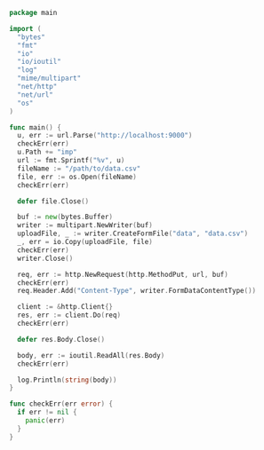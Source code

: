 ```go
package main

import (
  "bytes"
  "fmt"
  "io"
  "io/ioutil"
  "log"
  "mime/multipart"
  "net/http"
  "net/url"
  "os"
)

func main() {
  u, err := url.Parse("http://localhost:9000")
  checkErr(err)
  u.Path += "imp"
  url := fmt.Sprintf("%v", u)
  fileName := "/path/to/data.csv"
  file, err := os.Open(fileName)
  checkErr(err)

  defer file.Close()

  buf := new(bytes.Buffer)
  writer := multipart.NewWriter(buf)
  uploadFile, _ := writer.CreateFormFile("data", "data.csv")
  _, err = io.Copy(uploadFile, file)
  checkErr(err)
  writer.Close()

  req, err := http.NewRequest(http.MethodPut, url, buf)
  checkErr(err)
  req.Header.Add("Content-Type", writer.FormDataContentType())

  client := &http.Client{}
  res, err := client.Do(req)
  checkErr(err)

  defer res.Body.Close()

  body, err := ioutil.ReadAll(res.Body)
  checkErr(err)

  log.Println(string(body))
}

func checkErr(err error) {
  if err != nil {
    panic(err)
  }
}
```
